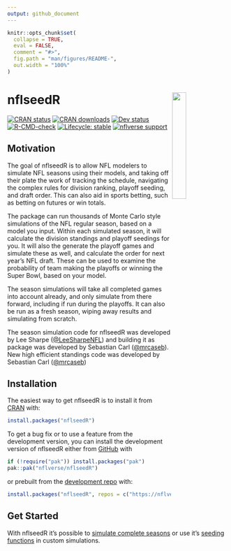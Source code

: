 ```yaml
---
output: github_document
---
```


<!-- README.md is generated from README.Rmd. Please edit that file -->

```r
knitr::opts_chunk$set(
  collapse = TRUE,
  eval = FALSE,
  comment = "#>",
  fig.path = "man/figures/README-",
  out.width = "100%"
)
```

# **nflseedR** <img src='man/figures/logo.png' align="right" width="25%" min-width="120px"/>

<!-- badges: start -->
[![CRAN status](https://www.r-pkg.org/badges/version-last-release/nflseedR)](https://CRAN.R-project.org/package=nflseedR)
[![CRAN downloads](http://cranlogs.r-pkg.org/badges/grand-total/nflseedR)](https://CRAN.R-project.org/package=nflseedR)
[![Dev status](https://img.shields.io/github/r-package/v/nflverse/nflseedR/master?label=dev%20version&style=flat-square&logo=github)](https://nflseedr.com/)
[![R-CMD-check](https://github.com/nflverse/nflseedR/actions/workflows/R-CMD-check.yaml/badge.svg)](https://github.com/nflverse/nflseedR/actions/workflows/R-CMD-check.yaml)
[![Lifecycle: stable](https://img.shields.io/badge/lifecycle-stable-brightgreen.svg)](https://lifecycle.r-lib.org/articles/stages.html#stable)
[![nflverse support](https://img.shields.io/discord/789805604076126219?color=7289da&label=nflverse%20support&logo=discord&logoColor=fff&style=flat-square)](https://discord.com/invite/5Er2FBnnQa)
<!-- badges: end -->

## Motivation

The goal of nflseedR is to allow NFL modelers to simulate NFL seasons using
their models, and taking off their plate the work of tracking the schedule,
navigating the complex rules for  division ranking, playoff seeding, and
draft order. This can also aid in sports betting, such as betting on futures
or win totals.

The package can run thousands of Monte Carlo style simulations of the NFL regular
season, based on a model you input. Within each simulated season, it will calculate
the division standings and playoff seedings for you. It will also the generate the
playoff games and simulate these as well, and calculate the order for next year's
NFL draft. These can be used to examine the probability of team making the playoffs
or winning the Super Bowl, based on your model.

The season simulations will take all completed games into account already, and only
simulate from there forward, including if run during the playoffs. It can also be run
as a fresh season, wiping away results and simulating from scratch.

The season simulation code for nflseedR was developed by Lee Sharpe
([\@LeeSharpeNFL](https://twitter.com/leesharpenfl)) and building it as package was 
developed by Sebastian Carl ([\@mrcaseb](https://twitter.com/mrcaseb)). New high efficient standings code was developed by Sebastian Carl ([\@mrcaseb](https://twitter.com/mrcaseb))

## Installation

The easiest way to get nflseedR is to install it from [CRAN](https://cran.r-project.org/package=nflseedR) with:

```r
install.packages("nflseedR")
```

To get a bug fix or to use a feature from the development version, you can install the development version of nflseedR either from [GitHub](https://github.com/nflverse/nflseedR) with

```r
if (!require("pak")) install.packages("pak")
pak::pak("nflverse/nflseedR")
```

or prebuilt from the [development repo](https://nflverse.r-universe.dev) with:

```r
install.packages("nflseedR", repos = c("https://nflverse.r-universe.dev", getOption("repos")))
```

## Get Started

With nflseedR it's possible to [simulate complete seasons](https://nflseedr.com/articles/articles/nflsim.html) or 
use it's [seeding functions](https://nflseedr.com/articles/articles/nflseedR.html) in custom simulations.
